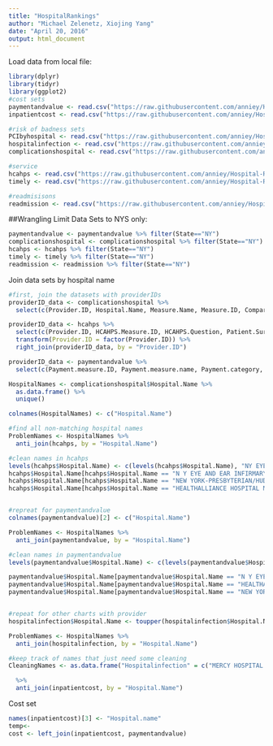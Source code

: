 ```yaml
---
title: "HospitalRankings"
author: "Michael Zelenetz, Xiojing Yang"
date: "April 20, 2016"
output: html_document
---
```


Load data from local file:
```r
library(dplyr)
library(tidyr)
library(ggplot2)
#cost sets
paymentandvalue <- read.csv("https://raw.githubusercontent.com/anniey/Hospital-Ranking-CS107/master/Raw%20Data/Payment_and_value_of_care_-_Hospital.csv") #national
inpatientcost <- read.csv("https://raw.githubusercontent.com/anniey/Hospital-Ranking-CS107/master/Raw%20Data/Hospital_Inpatient_Cost_Transparency__Beginning_2009.csv") #NYS

#risk of badness sets
PCIbyhospital <- read.csv("https://raw.githubusercontent.com/anniey/Hospital-Ranking-CS107/master/Raw%20Data/Cardiac_Surgery_and_Percutaneous_Coronary_Interventions_by_Hospital___Beginning_2008.csv") #NYS
hospitalinfection <- read.csv("https://raw.githubusercontent.com/anniey/Hospital-Ranking-CS107/master/Raw%20Data/Hospital-Acquired_Infections__Beginning_2008.csv") #NYS
complicationshospital <- read.csv("https://raw.githubusercontent.com/anniey/Hospital-Ranking-CS107/master/Raw%20Data/Readmissions_Complications_and_Deaths_-_Hospital.csv") #national

#service
hcahps <- read.csv("https://raw.githubusercontent.com/anniey/Hospital-Ranking-CS107/master/Raw%20Data/hcahps.csv") #NYS
timely <- read.csv("https://raw.githubusercontent.com/anniey/Hospital-Ranking-CS107/master/Raw%20Data/Timely_and_Effective_Care_-_Hospital.csv") #national

#readmisisons
readmission <- read.csv("https://raw.githubusercontent.com/anniey/Hospital-Ranking-CS107/master/Raw%20Data/Hospital_Readmissions_Reduction_Program.csv") #national 
```

##Wrangling
Limit Data Sets to NYS only:
```r
paymentandvalue <- paymentandvalue %>% filter(State=="NY")
complicationshospital <- complicationshospital %>% filter(State=="NY")
hcahps <- hcahps %>% filter(State=="NY")
timely <- timely %>% filter(State=="NY")
readmission <- readmission %>% filter(State=="NY")
```

Join data sets by hospital name
```r

#first, join the datasets with providerIDs
providerID_data <- complicationshospital %>%
  select(c(Provider.ID, Hospital.Name, Measure.Name, Measure.ID, Compared.to.National, Denominator, Score, Lower.Estimate, Higher.Estimate))

providerID_data <- hcahps %>%
  select(c(Provider.ID, HCAHPS.Measure.ID, HCAHPS.Question, Patient.Survey.Star.Rating, HCAHPS.Answer.Percent, HCAHPS.Linear.Mean.Value)) %>%
  transform(Provider.ID = factor(Provider.ID)) %>%
  right_join(providerID_data, by = "Provider.ID")

providerID_data <- paymentandvalue %>%
  select(c(Payment.measure.ID, Payment.measure.name, Payment.category, Denominator, Payment, Value.of.care.display.ID, Value.of.care.display.name, Value.of.care.category))

HospitalNames <- complicationshospital$Hospital.Name %>%
  as.data.frame() %>%
  unique()

colnames(HospitalNames) <- c("Hospital.Name")

#find all non-matching hospital names
ProblemNames <- HospitalNames %>%
  anti_join(hcahps, by = "Hospital.Name")

#clean names in hcahps
levels(hcahps$Hospital.Name) <- c(levels(hcahps$Hospital.Name), "NY EYE AND EAR INFIRMARY", "HUDSON VALLEY HOSPITAL CENTER", "HEALTH ALLIANCE HOSPITAL MARY'S AVENUE CAMPUS")
hcahps$Hospital.Name[hcahps$Hospital.Name == "N Y EYE AND EAR INFIRMARY"] <- "NY EYE AND EAR INFIRMARY"
hcahps$Hospital.Name[hcahps$Hospital.Name == "NEW YORK-PRESBYTERIAN/HUDSON VALLEY HOSPITAL"] <- "HUDSON VALLEY HOSPITAL CENTER"
hcahps$Hospital.Name[hcahps$Hospital.Name == "HEALTHALLIANCE HOSPITAL MARYS AVENUE CAMPUS"] <- "HEALTH ALLIANCE HOSPITAL MARY'S AVENUE CAMPUS"


#repreat for paymentandvalue
colnames(paymentandvalue)[2] <- c("Hospital.Name")

ProblemNames <- HospitalNames %>%
  anti_join(paymentandvalue, by = "Hospital.Name")

#clean names in paymentandvalue
levels(paymentandvalue$Hospital.Name) <- c(levels(paymentandvalue$Hospital.Name), "NY EYE AND EAR INFIRMARY", "HEALTH ALLIANCE HOSPITAL MARY'S AVENUE CAMPUS",  "HUDSON VALLEY HOSPITAL CENTER")

paymentandvalue$Hospital.Name[paymentandvalue$Hospital.Name == "N Y EYE AND EAR INFIRMARY"] <- "NY EYE AND EAR INFIRMARY"
paymentandvalue$Hospital.Name[paymentandvalue$Hospital.Name == "HEALTHALLIANCE HOSPITAL MARYS AVENUE CAMPUS"] <- "HEALTH ALLIANCE HOSPITAL MARY'S AVENUE CAMPUS"
paymentandvalue$Hospital.Name[paymentandvalue$Hospital.Name == "NEW YORK-PRESBYTERIAN/HUDSON VALLEY HOSPITAL"] <- "HUDSON VALLEY HOSPITAL CENTER"


#repeat for other charts with provider
hospitalinfection$Hospital.Name <- toupper(hospitalinfection$Hospital.Name)

ProblemNames <- HospitalNames %>%
  anti_join(hospitalinfection, by = "Hospital.Name")

#keep track of names that just need some cleaning
CleaningNames <- as.data.frame("Hospitalinfection" = c("MERCY HOSPITAL OF BUFFALO, MERCY HOSPITAL", "ST JOHNS EPISCOPAL HOSPITAL SO SHORE, ST JOHN'S EPISCOPAL HOSPITAL AT SOUTH SHORE"))  

  %>%
  anti_join(inpatientcost, by = "Hospital.Name")

```

Cost set
```r
names(inpatientcost)[3] <- "Hospital.name"
temp<- 
cost <- left_join(inpatientcost, paymentandvalue)

```

